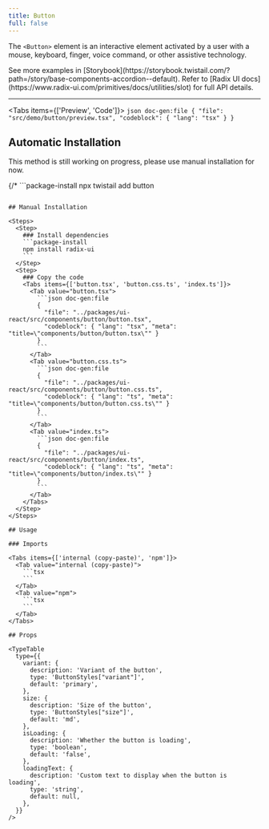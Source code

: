 ```yaml
---
title: Button
full: false
---
```



The `<Button>` element is an interactive element activated by a user with a mouse, keyboard, finger, voice command, or other assistive technology.

<Callout type='info'>
  See more examples in [Storybook](https://storybook.twistail.com/?path=/story/base-components-accordion--default).
  Refer to [Radix UI docs](https://www.radix-ui.com/primitives/docs/utilities/slot) for full API details.
</Callout>

---

<Tabs items={['Preview', 'Code']}>
  <Tab value="Preview" className="rounded-b-xl flex min-h-44 flex-wrap items-center justify-center gap-4">
    <ButtonDemo />
  </Tab>
  <Tab value="Code">
    ```json doc-gen:file
    { "file": "src/demo/button/preview.tsx", "codeblock": { "lang": "tsx" } }
    ```
  </Tab>
</Tabs>

## Automatic Installation

<Callout type='warn'>
  This method is still working on progress, please use manual installation for now.
</Callout>

{/* ```package-install
npx twistail add button
``` */}

## Manual Installation

<Steps>
  <Step>
    ### Install dependencies
    ```package-install
    npm install radix-ui
    ```
  </Step>
  <Step>
    ### Copy the code
    <Tabs items={['button.tsx', 'button.css.ts', 'index.ts']}>
      <Tab value="button.tsx">
        ```json doc-gen:file
        {
          "file": "../packages/ui-react/src/components/button/button.tsx",
          "codeblock": { "lang": "tsx", "meta": "title=\"components/button/button.tsx\"" }
        }
        ```
      </Tab>
      <Tab value="button.css.ts">
        ```json doc-gen:file
        {
          "file": "../packages/ui-react/src/components/button/button.css.ts",
          "codeblock": { "lang": "ts", "meta": "title=\"components/button/button.css.ts\"" }
        }
        ```
      </Tab>
      <Tab value="index.ts">
        ```json doc-gen:file
        {
          "file": "../packages/ui-react/src/components/button/index.ts",
          "codeblock": { "lang": "ts", "meta": "title=\"components/button/index.ts\"" }
        }
        ```
      </Tab>
    </Tabs>
  </Step>
</Steps>

## Usage

### Imports

<Tabs items={['internal (copy-paste)', 'npm']}>
  <Tab value="internal (copy-paste)">
    ```tsx
    ```
  </Tab>
  <Tab value="npm">
    ```tsx
    ```
  </Tab>
</Tabs>

## Props

<TypeTable
  type={{
    variant: {
      description: 'Variant of the button',
      type: 'ButtonStyles["variant"]',
      default: 'primary',
    },
    size: {
      description: 'Size of the button',
      type: 'ButtonStyles["size"]',
      default: 'md',
    },
    isLoading: {
      description: 'Whether the button is loading',
      type: 'boolean',
      default: 'false',
    },
    loadingText: {
      description: 'Custom text to display when the button is loading',
      type: 'string',
      default: null,
    },
  }}
/>
